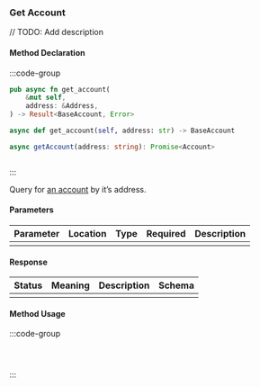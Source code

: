 ### Get Account

// TODO: Add description

#### Method Declaration

:::code-group

```rust [Rust]
pub async fn get_account(
    &mut self,
    address: &Address,
) -> Result<BaseAccount, Error>
```

```python [Python]
async def get_account(self, address: str) -> BaseAccount
```

```typescript [TypeScript]
async getAccount(address: string): Promise<Account>
```

```url [API]
```

:::

Query for [an account] by it’s address.

[an account]: https://github.com/cosmos/cosmos-sdk/tree/main/x/auth#account-1

#### Parameters

| Parameter | Location | Type  | Required | Description |
| --------- | -------- | ----- | -------- | ----------- |
|           |          |       |          |             |

#### Response

| Status | Meaning | Description | Schema |
| ------ | ------- | ----------- | ------ |
|        |         |             |        |

#### Method Usage

:::code-group

```rust [Rust]
```

```python [Python]

```

```typescript [TypeScript]

```

:::
